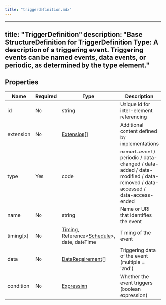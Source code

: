 ```yaml
---
title: "triggerdefinition.mdx"
---
```


---
title: "TriggerDefinition"
description: "Base StructureDefinition for TriggerDefinition Type: A description of a triggering event. Triggering events can be named events, data events, or periodic, as determined by the type element."
---

## Properties

| Name      | Required | Type                                                                                                                             | Description                                                                                                           |
| --------- | -------- | -------------------------------------------------------------------------------------------------------------------------------- | --------------------------------------------------------------------------------------------------------------------- |
| id        | No       | string                                                                                                                           | Unique id for inter-element referencing                                                                               |
| extension | No       | [Extension](/medical-api/fhir/data-types/extension)[]                                                                            | Additional content defined by implementations                                                                         |
| type      | Yes      | code                                                                                                                             | named-event / periodic / data-changed / data-added / data-modified / data-removed / data-accessed / data-access-ended |
| name      | No       | string                                                                                                                           | Name or URI that identifies the event                                                                                 |
| timing[x] | No       | [Timing](/medical-api/fhir/data-types/timing), Reference&lt;[Schedule](/medical-api/fhir/resources/schedule)&gt;, date, dateTime | Timing of the event                                                                                                   |
| data      | No       | [DataRequirement](/medical-api/fhir/data-types/datarequirement)[]                                                                | Triggering data of the event (multiple = 'and')                                                                       |
| condition | No       | [Expression](/medical-api/fhir/data-types/expression)                                                                            | Whether the event triggers (boolean expression)                                                                       |
